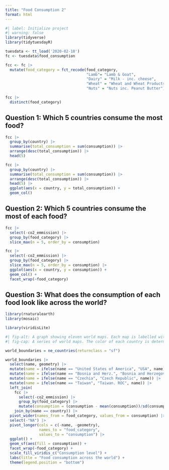 ```yaml
---
title: "Food Consumption 2"
format: html
---
```


```r
#| label: Initialize project
#| warning: false
library(tidyverse)
library(tidytuesdayR)
```

```r
tuesdata <- tt_load('2020-02-18')
fc <- tuesdata$food_consumption
```


```r
fcc <- fc |>
  mutate(food_category = fct_recode(food_category,
                                    "Lamb"= "Lamb & Goat",
                                    "Dairy" = "Milk - inc. cheese",
                                    "Wheat" = "Wheat and Wheat Products",
                                    "Nuts" = "Nuts inc. Peanut Butter"))

fcc |>
  distinct(food_category)
```


## Question 1: Which 5 countries consume the most food?

```r
fcc |>
  group_by(country) |>
  summarise(total_consumption = sum(consumption)) |>
  arrange(desc(total_consumption)) |>
  head(5)
```
```r
fcc |>
  group_by(country) |>
  summarise(total_consumption = sum(consumption)) |>
  arrange(desc(total_consumption)) |>
  head(5) |>
  ggplot(aes(x = country, y = total_consumption)) +
  geom_col()
```

## Question 2: Which 5 countries consume the most of each food?

```r
fcc |>
  select(-co2_emmission) |>
  group_by(food_category) |>
  slice_max(n = 5, order_by = consumption)
```

```r
fcc |>
  select(-co2_emmission) |>
  group_by(food_category) |>
  slice_max(n = 5, order_by = consumption) |>
  ggplot(aes(x = country, y = consumption)) +
  geom_col() +
  facet_wrap(~food_category)
```

## Question 3: What does the consumption of each food look like across the world?

```r
library(rnaturalearth)
library(mosaic)
```

```r
library(viridisLite)
```

```r
#| fig-alt: A graph showing eleven world maps. Each map is labelled with a different food group. The map is colored based on how much of each food group is consumed by citizens of a given country consume food from the corresponding food group.
#| fig-cap: A series of world maps. The color of each country is determined by the normalized rate at which it consumes a certain food group (kg/person/year). Each map depicts consumption rates for a different food group.

world_boundaries = ne_countries(returnclass = "sf")

world_boundaries |>
  select(name, geometry) |>
  mutate(name = ifelse(name == "United States of America", "USA", name)) |>
  mutate(name = ifelse(name == "Bosnia and Herz.", "Bosnia and Herzegovina", name)) |>
  mutate(name = ifelse(name == "Czechia", "Czech Republic", name)) |>
  mutate(name = ifelse(name == "Taiwan", "Taiwan. ROC", name)) |>
  left_join(
    fcc |> 
      select(-co2_emmission) |>
      group_by(food_category) |>
      mutate(consumption = (consumption - mean(consumption))/sd(consumption)),
    join_by(name == country)) |>
  pivot_wider(names_from = food_category, values_from = consumption) |>
  select(-"NA") |>
  pivot_longer(cols = c(-name, -geometry),
               names_to = "food_category",
               values_to = "consumption") |>
  ggplot() +
  geom_sf(aes(fill = consumption)) +
  facet_wrap(~food_category) +
  scale_fill_viridis_c("Consumption level") +
  labs(title = "Food consumption across the world") +
  theme(legend.position = "bottom")

```

